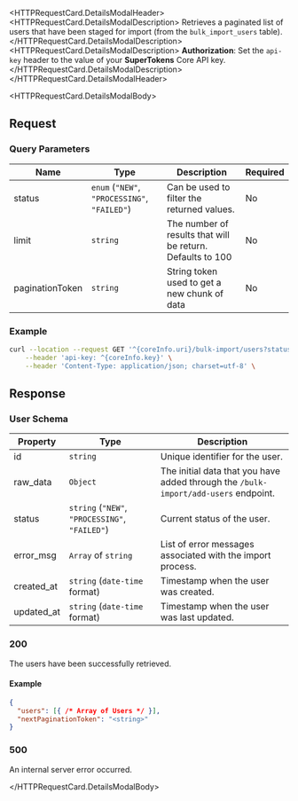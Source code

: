 				
<HTTPRequestCard.DetailsModalHeader>
  <HTTPRequestCard.DetailsModalDescription>
    Retrieves a paginated list of users that have been staged for import (from the `bulk_import_users` table).
  </HTTPRequestCard.DetailsModalDescription>
  <HTTPRequestCard.DetailsModalDescription>
  **Authorization**: Set the `api-key` header to the value of your **SuperTokens** Core API key.
  </HTTPRequestCard.DetailsModalDescription>
</HTTPRequestCard.DetailsModalHeader>

<HTTPRequestCard.DetailsModalBody>

 <H2>Request</H2>

 <H3>Query Parameters</H3>

| Name           | Type                | Description                       | Required |
|----------------|---------------------|-----------------------------------|----------|
| status | `enum` (`"NEW"`, `"PROCESSING"`, `"FAILED"`) | Can be used to filter the returned values. | No       |
| limit | `string` | The number of results that will be return. Defaults to 100 | No |
| paginationToken | `string` | String token used to get a new chunk of data  | No       |

<H3>Example</H3>

```bash
curl --location --request GET '^{coreInfo.uri}/bulk-import/users?status=FAILED' \
    --header 'api-key: ^{coreInfo.key}' \
    --header 'Content-Type: application/json; charset=utf-8' \
```

<H2>Response</H2>

<H3>User Schema</H3>

| Property    | Type                             | Description                                   |
|-------------|----------------------------------|-----------------------------------------------|
| id        | `string`                         | Unique identifier for the user.               |
| raw_data  | `Object` | The initial data that you have added through the `/bulk-import/add-users` endpoint.|
| status    | `string` (`"NEW"`, `"PROCESSING"`, `"FAILED"`) | Current status of the user.                   |
| error_msg | `Array` of `string`              | List of error messages associated with the import process.|
| created_at| `string` (`date-time` format)    | Timestamp when the user was created.           |
| updated_at| `string` (`date-time` format)    | Timestamp when the user was last updated.      |

<H3>200</H3>

The users have been successfully retrieved.

<H4>Example</H4>

```json
{ 
  "users": [{ /* Array of Users */ }],
  "nextPaginationToken": "<string>"
}
```

<H3>500</H3>

An internal server error occurred.

</HTTPRequestCard.DetailsModalBody>
